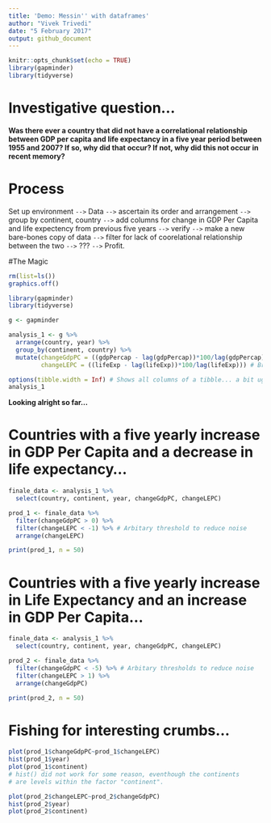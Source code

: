 ```yaml
---
title: 'Demo: Messin'' with dataframes'
author: "Vivek Trivedi"
date: "5 February 2017"
output: github_document
---
```


```r
knitr::opts_chunk$set(echo = TRUE)
library(gapminder)
library(tidyverse)
```

# Investigative question...
**Was there ever a country that did not have a correlational relationship between GDP per capita and life expectancy in a five year period between 1955 and 2007? If so, why did that occur? If not, why did this not occur in recent memory?**

# Process
Set up environment `-->` Data `-->` ascertain its order and arrangement `-->` group by continent, country `-->` add columns for change in GDP Per Capita and life expectency from previous five years `-->` verify `-->` make a new bare-bones copy of data `-->` filter for lack of coorelational relationship between the two `-->` ??? `-->` Profit.

#The Magic
``` r
rm(list=ls())
graphics.off()

library(gapminder)
library(tidyverse)

g <- gapminder
```

``` r
analysis_1 <- g %>%
  arrange(country, year) %>%
  group_by(continent, country) %>%
  mutate(changeGdpPC = ((gdpPercap - lag(gdpPercap))*100/lag(gdpPercap)),
         changeLEPC = ((lifeExp - lag(lifeExp))*100/lag(lifeExp))) # Brackets galore

options(tibble.width = Inf) # Shows all columns of a tibble... a bit ugly though.
analysis_1
```
**Looking alright so far...**


# Countries with a five yearly increase in GDP Per Capita and a decrease in life expectancy...
``` r
finale_data <- analysis_1 %>%
  select(country, continent, year, changeGdpPC, changeLEPC)

prod_1 <- finale_data %>%
  filter(changeGdpPC > 0) %>%
  filter(changeLEPC < -1) %>% # Arbitary threshold to reduce noise
  arrange(changeLEPC)

print(prod_1, n = 50)
```

# Countries with a five yearly increase in Life Expectancy and an increase in GDP Per Capita...
``` r
finale_data <- analysis_1 %>%
  select(country, continent, year, changeGdpPC, changeLEPC)

prod_2 <- finale_data %>%
  filter(changeGdpPC < -5) %>% # Arbitary thresholds to reduce noise
  filter(changeLEPC > 1) %>%
  arrange(changeGdpPC)

print(prod_2, n = 50)
```


# Fishing for interesting crumbs...
```r
plot(prod_1$changeGdpPC~prod_1$changeLEPC)
hist(prod_1$year)
plot(prod_1$continent) 
# hist() did not work for some reason, eventhough the continents
# are levels within the factor "continent".
```

```r
plot(prod_2$changeLEPC~prod_2$changeGdpPC)
hist(prod_2$year)
plot(prod_2$continent)
```


